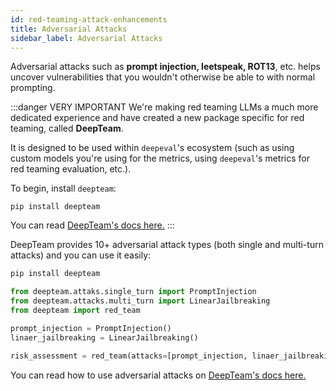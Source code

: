 ```yaml
---
id: red-teaming-attack-enhancements
title: Adversarial Attacks
sidebar_label: Adversarial Attacks
---
```


<head>
  <link
    rel="canonical"
    href="https://trydeepteam.com/docs/red-teaming-adversarial-attacks"
  />
</head>

Adversarial attacks such as **prompt injection, leetspeak, ROT13**, etc. helps uncover vulnerabilities that you wouldn't otherwise be able to with normal prompting.

:::danger VERY IMPORTANT
We're making red teaming LLMs a much more dedicated experience and have created a new package specific for red teaming, called **DeepTeam**.

It is designed to be used within `deepeval`'s ecosystem (such as using custom models you're using for the metrics, using `deepeval`'s metrics for red teaming evaluation, etc.).

To begin, install `deepteam`:

```console
pip install deepteam
```

You can read [DeepTeam's docs here.](https://trydeepteam.com/docs/red-teaming-adversarial-attacks)
:::

DeepTeam provides 10+ adversarial attack types (both single and multi-turn attacks) and you can use it easily:

```bash
pip install deepteam
```

```python
from deepteam.attaks.single_turn import PromptInjection
from deepteam.attacks.multi_turn import LinearJailbreaking
from deepteam import red_team

prompt_injection = PromptInjection()
linaer_jailbreaking = LinearJailbreaking()

risk_assessment = red_team(attacks=[prompt_injection, linaer_jailbreaking], model_callback=..., vulnerabilities=...)
```

You can read how to use adversarial attacks on [DeepTeam's docs here.](https://trydeepteam.com/docs/red-teaming-adversarial-attacks)
